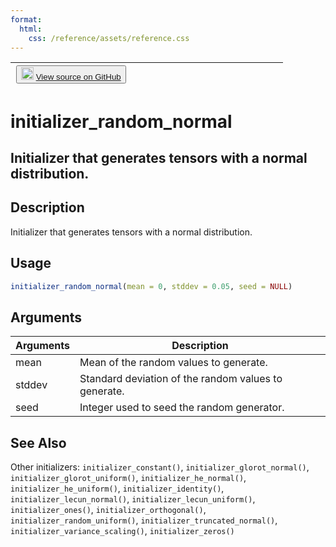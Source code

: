 ```yaml
---
format:
  html:
    css: /reference/assets/reference.css
---
```


| <button class="button"> ![](/reference/assets/GitHub-Mark-32px.png){width="20"} [View source on GitHub](https://github.com/rstudio/keras//blob/main/R/initializers.R#L44) </button> |
|:------------------------------:|:--------------------------------------:|

# initializer_random_normal

## Initializer that generates tensors with a normal distribution.

## Description
Initializer that generates tensors with a normal distribution. 


## Usage
```r
initializer_random_normal(mean = 0, stddev = 0.05, seed = NULL) 
```

## Arguments
|Arguments|Description|
|---|---|
| mean | Mean of the random values to generate. |
| stddev | Standard deviation of the random values to generate. |
| seed | Integer used to seed the random generator. |






## See Also
Other initializers:  `initializer_constant()`, `initializer_glorot_normal()`, `initializer_glorot_uniform()`, `initializer_he_normal()`, `initializer_he_uniform()`, `initializer_identity()`, `initializer_lecun_normal()`, `initializer_lecun_uniform()`, `initializer_ones()`, `initializer_orthogonal()`, `initializer_random_uniform()`, `initializer_truncated_normal()`, `initializer_variance_scaling()`, `initializer_zeros()`

